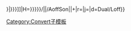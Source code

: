 {{convert/{{{2}}}/AoffSon|{{{1}}}|{{{3}}}|h=[[{{{t|{{{n}}}}}}|{{{h|{{{n}}}}}}]]|H={{{h|{{{n}}}}}}}}/{{convert/{{#ifeq:{{{4}}}|def|{{{o}}}|{{{4}}}}}|{{{1}}}|{{{2}}}/AoffSon|{{{3}}}|{{{s}}}+{{{b}}}|r={{{r}}}|j={{{j}}}|d=Dual/Loff}}<noinclude>
[[Category:Convert子模板]]
</noinclude>